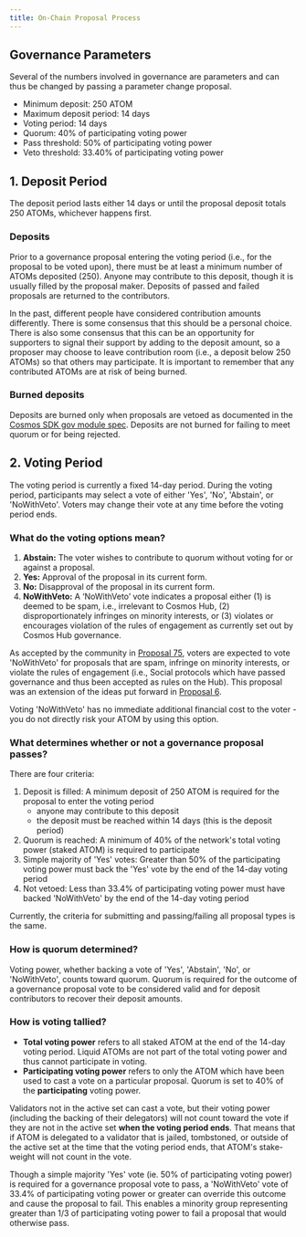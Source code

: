 ```yaml
---
title: On-Chain Proposal Process
---
```

## Governance Parameters

Several of the numbers involved in governance are parameters and can thus be changed by passing a parameter change proposal.

* Minimum deposit: 250 ATOM
* Maximum deposit period: 14 days
* Voting period: 14 days
* Quorum: 40% of participating voting power
* Pass threshold: 50% of participating voting power
* Veto threshold: 33.40% of participating voting power

## 1. Deposit Period

The deposit period lasts either 14 days or until the proposal deposit totals 250 ATOMs, whichever happens first.

### Deposits

Prior to a governance proposal entering the voting period (i.e., for the proposal to be voted upon), there must be at least a minimum number of ATOMs deposited (250). Anyone may contribute to this deposit, though it is usually filled by the proposal maker. Deposits of passed and failed proposals are returned to the contributors.

In the past, different people have considered contribution amounts differently. There is some consensus that this should be a personal choice. There is also some consensus that this can be an opportunity for supporters to signal their support by adding to the deposit amount, so a proposer may choose to leave contribution room (i.e., a deposit below 250 ATOMs) so that others may participate. It is important to remember that any contributed ATOMs are at risk of being burned.

### Burned deposits

Deposits are burned only when proposals are vetoed as documented in the [Cosmos SDK gov module spec](https://docs.cosmos.network/main/modules/gov#deposit-refund-and-burn). Deposits are not burned for failing to meet quorum or for being rejected.

## 2. Voting Period

The voting period is currently a fixed 14-day period. During the voting period, participants may select a vote of either 'Yes', 'No', 'Abstain', or 'NoWithVeto'. Voters may change their vote at any time before the voting period ends.

### What do the voting options mean?

1. **Abstain:** The voter wishes to contribute to quorum without voting for or against a proposal.
2. **Yes:** Approval of the proposal in its current form.
3. **No:** Disapproval of the proposal in its current form.
4. **NoWithVeto:** A ‘NoWithVeto’ vote indicates a proposal either (1) is deemed to be spam, i.e., irrelevant to Cosmos Hub, (2) disproportionately infringes on minority interests, or (3) violates or encourages violation of the rules of engagement as currently set out by Cosmos Hub governance.

As accepted by the community in [Proposal 75](https://ipfs.io/ipfs/QmVHVH9WeGy9tTNN9dViqvDn7N79XJJUseKXD1rpyLVckK), voters are expected to vote 'NoWithVeto' for proposals that are spam, infringe on minority interests, or violate the rules of engagement (i.e., Social protocols which have passed governance and thus been accepted as rules on the Hub). This proposal was an extension of the ideas put forward in [Proposal 6](https://ipfs.io/ipfs/QmRtR7qkeaZCpCzHDwHgJeJAZdTrbmHLxFDYXhw7RoF1pp).

Voting 'NoWithVeto' has no immediate additional financial cost to the voter - you do not directly risk your ATOM by using this option.

### What determines whether or not a governance proposal passes?

There are four criteria:

1. Deposit is filled: A minimum deposit of 250 ATOM is required for the proposal to enter the voting period
   * anyone may contribute to this deposit
   * the deposit must be reached within 14 days (this is the deposit period)
2. Quorum is reached: A minimum of 40% of the network's total voting power (staked ATOM) is required to participate
3. Simple majority of 'Yes' votes: Greater than 50% of the participating voting power must back the 'Yes' vote by the end of the 14-day voting period
4. Not vetoed: Less than 33.4% of participating voting power must have backed 'NoWithVeto' by the end of the 14-day voting period

Currently, the criteria for submitting and passing/failing all proposal types is the same.

### How is quorum determined?

Voting power, whether backing a vote of 'Yes', 'Abstain', 'No', or 'NoWithVeto', counts toward quorum. Quorum is required for the outcome of a governance proposal vote to be considered valid and for deposit contributors to recover their deposit amounts.

### How is voting tallied?

* **Total voting power** refers to all staked ATOM at the end of the 14-day voting period. Liquid ATOMs are not part of the total voting power and thus cannot participate in voting.
* **Participating voting power** refers to only the ATOM which have been used to cast a vote on a particular proposal. Quorum is set to 40% of the **participating** voting power.

Validators not in the active set can cast a vote, but their voting power (including the backing of their delegators) will not count toward the vote if they are not in the active set **when the voting period ends**. That means that if ATOM is delegated to a validator that is jailed, tombstoned, or outside of the active set at the time that the voting period ends, that ATOM's stake-weight will not count in the vote.

Though a simple majority 'Yes' vote (ie. 50% of participating voting power) is required for a governance proposal vote to pass, a 'NoWithVeto' vote of 33.4% of participating voting power or greater can override this outcome and cause the proposal to fail. This enables a minority group representing greater than 1/3 of participating voting power to fail a proposal that would otherwise pass.
